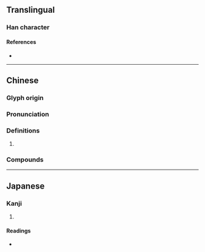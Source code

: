 {{character info}}
==Translingual==

===Han character===
{{Han char|rn=27|rad=厂|as=05|sn=7|four=71211|canj=MOS|ids=⿸厂乍}}

====References====
* {{Han ref|kx=0161.010|dkj=02919|hdz=10070.040|uh=538F|ud=21391|bh=CA75|bd=51829}}

----

==Chinese==
{{zh-forms}}

===Glyph origin===
{{Han etym}}

===Pronunciation===
{{zh-pron
|m=zhǎ
|c=zaa3
|mc=y
|oc=y
|cat=
}}

===Definitions===
{{zh-hanzi}}

# {{rfdef|zh}}

===Compounds===
{{zh-der|厏厊}}

----

==Japanese==

===Kanji===
{{ja-kanji|grade=|rs=厂05}}

# {{rfdef|ja|sort=厂05}}

====Readings====
* {{ja-readings|on=[[さ]] (sa), [[しゃ]] (sha), [[さく]] (saku), [[しょう]] (shō)|kun=[[くいちがう]] (kuichigau), [[せまい]] (semai)}}